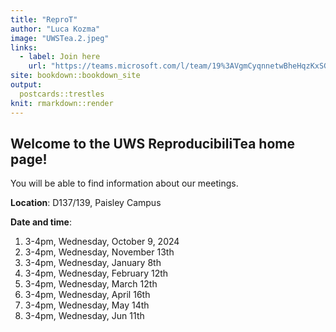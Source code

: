 ```yaml
---
title: "ReproT"
author: "Luca Kozma"
image: "UWSTea.2.jpeg"
links:
  - label: Join here
    url: "https://teams.microsoft.com/l/team/19%3AVgmCyqnnetwBheHqzKxSGVjojm8Wf2At8_X9DBkk2UM1%40thread.tacv2/conversations?groupId=4fee47e7-661e-4b52-900c-11325d0ea3ac&tenantId=f89944b7-4a4e-4ea7-9156-3299f3411647"
site: bookdown::bookdown_site
output:
  postcards::trestles
knit: rmarkdown::render
---
```


## Welcome to the UWS ReproducibiliTea home page!

You will be able to find information about our meetings.

**Location**: D137/139, Paisley Campus

**Date and time**:

1. 3-4pm, Wednesday, October 9, 2024
2. 3-4pm, Wednesday, November 13th
3. 3-4pm, Wednesday, January 8th
4. 3-4pm, Wednesday, February 12th
5. 3-4pm, Wednesday, March 12th
6. 3-4pm, Wednesday, April 16th
7. 3-4pm, Wednesday, May 14th
8. 3-4pm, Wednesday, Jun 11th
